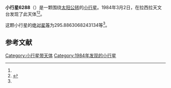 {{Infobox planet
| bgcolour = #FFFFC0
| name = 6288
| symbol = 
| image = 
| caption = 
| discovery = yes
| discovery_ref = 
| discoverer = {{link-en|亨利·德波鸿诺|Henri Debehogne}}
| discovery_site = [[拉西拉天文台|拉西拉天文台]] 
| discovered = 1984年3月2日
| designations = yes
| mp_name = 
| named_after = 
| alt_names = 1984 ER1/ 1982 VC11 / 1987 SS11
| mp_category = [[外小行星带|外小行星带]]
| orbit_ref = <ref name="a">[http://ssd.jpl.nasa.gov/sbdb.cgi?sstr=6288 6288] {{Wayback|url=http://ssd.jpl.nasa.gov/sbdb.cgi?sstr=6288 |date=20110610030526 }}，小行星數據庫瀏覽器（JPL Small-Body Database Browser）－[[美国国家航空航天局|美国国家航空航天局]]喷气推进实验室</ref>
| epoch = 2456400.5 (2013年4月18日更新)
| aphelion = {{convert|3.736554535126129|AU|km|3|abbr=on|lk=out}}
| perihelion = {{convert|2.677559194049989|AU|km|3|abbr=on}}
| semimajor = {{convert|3.207056864588059|AU|km|3|abbr=on}}
| eccentricity = 0.165103923
| period = 2097.772644 [[日|日]]<br />5.74[[儒略年|儒略年]]
| avg_speed = 
| inclination = 2.305633567119695
| asc_node = 150.5331184094979
| mean_anomaly = 
| arg_peri = 295.8863068243134
| satellites = 
| physical_characteristics = yes
| dimensions = 
| mass = 
| density = 
| surface_grav = 
| escape_velocity = 
| sidereal_day = 
| axial_tilt = 
| pole_ecliptic_lat = 
| pole_ecliptic_lon = 
| albedo = 
| temperatures= 
| temp_name1 = 
| mean_temp_1 = 
| max_temp_1 = 
| temp_name2 = 
| max_temp_2 = 
| spectral_type = 
| abs_magnitude = 295.8863068243134
}}

'''小行星6288'''（{{lang-en|6288}}）是一颗围绕[[太阳|太阳]][[公转|公转]]的[[小行星|小行星]]。1984年3月2日，{{link-en|亨利·德波鸿诺|Henri Debehogne}}在拉西拉天文台发现了此天体<ref name="a" /><ref>{{cite news|title=小行星列表|url=http://cfa-www.harvard.edu/iau/lists/NumberedMPs.txt|accessdate=2013-07-08|newspaper=哈佛大学|archive-date=2008-05-17|archive-url=https://web.archive.org/web/20080517010638/http://cfa-www.harvard.edu/iau/lists/NumberedMPs.txt|dead-url=no}}</ref>。

这颗小行星的[[绝对星等|绝对星等]]为295.8863068243134等<ref name="a" />。

==参考文献==
{{reflist}}
{{Minor Planet Number|[[小行星6287|小行星6287]]|[[小行星6289|小行星6289]]}}

{{小天体}}

[[Category:小行星带天体|Category:小行星带天体]]
[[Category:1984年发现的小行星|Category:1984年发现的小行星]]

{{asteroid-stub}}